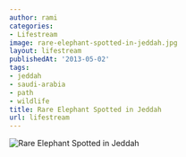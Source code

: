 ```yaml
---
author: rami
categories:
- Lifestream
image: rare-elephant-spotted-in-jeddah.jpg
layout: lifestream
publishedAt: '2013-05-02'
tags:
- jeddah
- saudi-arabia
- path
- wildlife
title: Rare Elephant Spotted in Jeddah
url: lifestream
---
```


![Rare Elephant Spotted in Jeddah](/assets/images/content/lifestream/rare-elephant-spotted-in-jeddah.jpg)